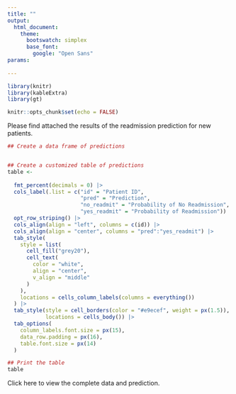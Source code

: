 ---
title: ""
output:
  html_document:
    theme:
      bootswatch: simplex
      base_font:
        google: "Open Sans"
params:
  
---

```{r setup, include=FALSE}
library(knitr)
library(kableExtra)
library(gt)

knitr::opts_chunk$set(echo = FALSE)
```

Please find attached the results of the readmission prediction for new patients.

```{r}

## Create a data frame of predictions


## Create a customized table of predictions
table <-
  
  fmt_percent(decimals = 0) |>
  cols_label(.list = c("id" = "Patient ID",
                       "pred" = "Prediction",
                       "no_readmit" = "Probability of No Readmission",
                       "yes_readmit" = "Probability of Readmission")) |>
  opt_row_striping() |>
  cols_align(align = "left", columns = c(id)) |>
  cols_align(align = "center", columns = "pred":"yes_readmit") |>
  tab_style(
    style = list(
      cell_fill("grey20"),
      cell_text(
        color = "white",
        align = "center",
        v_align = "middle"
      )
    ),
    locations = cells_column_labels(columns = everything())
  ) |>
  tab_style(style = cell_borders(color = "#e9ecef", weight = px(1.5)),
            locations = cells_body()) |>
  tab_options(
    column_labels.font.size = px(15),
    data_row.padding = px(16),
    table.font.size = px(14)
  )

## Print the table
table
```

Click here to view the complete data and prediction.
